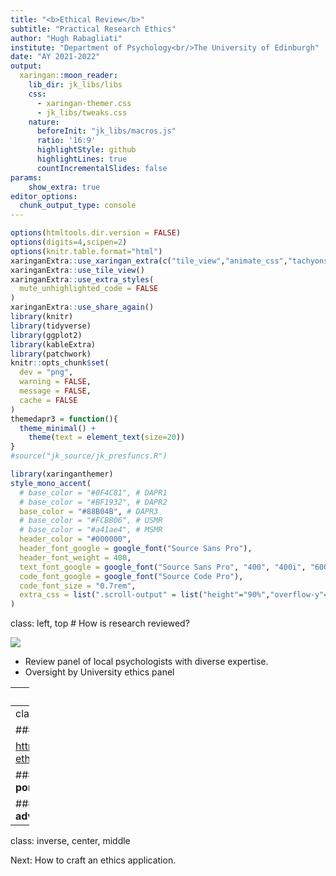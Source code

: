 ```yaml
---
title: "<b>Ethical Review</b>"
subtitle: "Practical Research Ethics"
author: "Hugh Rabagliati"
institute: "Department of Psychology<br/>The University of Edinburgh"
date: "AY 2021-2022"
output:
  xaringan::moon_reader:
    lib_dir: jk_libs/libs
    css: 
      - xaringan-themer.css
      - jk_libs/tweaks.css
    nature:
      beforeInit: "jk_libs/macros.js"
      ratio: '16:9'
      highlightStyle: github
      highlightLines: true
      countIncrementalSlides: false
params: 
    show_extra: true
editor_options:
  chunk_output_type: console
---
```



```r
options(htmltools.dir.version = FALSE)
options(digits=4,scipen=2)
options(knitr.table.format="html")
xaringanExtra::use_xaringan_extra(c("tile_view","animate_css","tachyons"))
xaringanExtra::use_tile_view()
xaringanExtra::use_extra_styles(
  mute_unhighlighted_code = FALSE
)
xaringanExtra::use_share_again()
library(knitr)
library(tidyverse)
library(ggplot2)
library(kableExtra)
library(patchwork)
knitr::opts_chunk$set(
  dev = "png",
  warning = FALSE,
  message = FALSE,
  cache = FALSE
)
themedapr3 = function(){
  theme_minimal() + 
    theme(text = element_text(size=20))
}
#source("jk_source/jk_presfuncs.R")
```

```r
library(xaringanthemer)
style_mono_accent(
  # base_color = "#0F4C81", # DAPR1
  # base_color = "#BF1932", # DAPR2
  base_color = "#88B04B", # DAPR3 
  # base_color = "#FCBB06", # USMR
  # base_color = "#a41ae4", # MSMR
  header_color = "#000000",
  header_font_google = google_font("Source Sans Pro"),
  header_font_weight = 400,
  text_font_google = google_font("Source Sans Pro", "400", "400i", "600", "600i"),
  code_font_google = google_font("Source Code Pro"),
  code_font_size = "0.7rem",
  extra_css = list(".scroll-output" = list("height"="90%","overflow-y"="scroll"))
)
```


class: left, top
# How is research reviewed?

![](images/EthicsPortal.png)

- Review panel of local psychologists with diverse expertise.
- Oversight by University ethics panel

---
class: left, top
# Types of review

### **Not all research requires a full ethical review.**

- e.g., No review needed for reanalysis of publicly available, unidentified data.

### **Most human subjects research does require review.**

- Review by one panel member if not collecting sensitive data.
- Review by two panel members if collecting data from children, or collecting sensitive personal data.
- Review by Head of Department if collecting dangerous data, or (as of August 2021) in-person data.

---
class: left, top
# What do I need to do for an ethics review.

### **1. Familiarise yourself with the PPLS Research Ethics Materials**

[https://www.ed.ac.uk/ppls/psychology/current/postgraduate/research-ethics](https://www.ed.ac.uk/ppls/psychology/current/postgraduate/research-ethics)

### **2. With your supervisor, begin an ethics application on the PPLS portal.**
[https://resource.ppls.ed.ac.uk/ethics/]()

### **3. Craft your information sheet, consent forms, and any advertisements you want to publicise. **

---
class: inverse, center, middle

Next: How to craft an ethics application.

